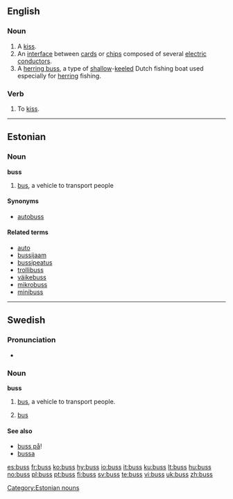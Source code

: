 {{also|bus}}
==English==

===Noun===
{{en-noun|es}}

# A [[kiss]].
# An [[interface]] between [[card]]s or [[chip]]s composed of several [[electric]] [[conductor]]s. {{alternative spelling of|[[bus]]}}
# A [[herring buss]], a type of [[shallow]]-[[keel]]ed Dutch fishing boat used especially for [[herring]] fishing.

===Verb===
{{en-verb|buss|es}}

# {{transitive}} To [[kiss]].

----

==Estonian==

===Noun===
'''buss'''

# [[bus]], a vehicle to transport people

====Synonyms====
* [[autobuss]]

====Related terms====
* [[auto]]
* [[bussijaam]]
* [[bussipeatus]]
* [[trollibuss]]
* [[väikebuss]]
* [[mikrobuss]]
* [[minibuss]]

[[Category:Estonian nouns]]

----

==Swedish==

===Pronunciation===
* {{audio|Sv-buss.ogg|audio}}

===Noun===
{{sv-noun-reg-ar|sg-gen-indef=buss}}
'''buss''' {{c}}

# [[bus]], a vehicle to transport people.
# {{computing|lang=sv}} [[bus]]

====See also====
* [[buss på]]!
* [[bussa]]

[[es:buss]]
[[fr:buss]]
[[ko:buss]]
[[hy:buss]]
[[io:buss]]
[[it:buss]]
[[ku:buss]]
[[lt:buss]]
[[hu:buss]]
[[no:buss]]
[[pl:buss]]
[[pt:buss]]
[[fi:buss]]
[[sv:buss]]
[[te:buss]]
[[vi:buss]]
[[uk:buss]]
[[zh:buss]]